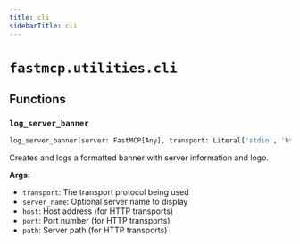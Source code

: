 ```yaml
---
title: cli
sidebarTitle: cli
---
```


# `fastmcp.utilities.cli`

## Functions

### `log_server_banner` <sup><a href="https://github.com/sasigit7/fastmcp/blob/main/src/fastmcp/utilities/cli.py#L26" target="_blank"><Icon icon="github" style="width: 14px; height: 14px;" /></a></sup>

```python
log_server_banner(server: FastMCP[Any], transport: Literal['stdio', 'http', 'sse', 'streamable-http']) -> None
```


Creates and logs a formatted banner with server information and logo.

**Args:**
- `transport`: The transport protocol being used
- `server_name`: Optional server name to display
- `host`: Host address (for HTTP transports)
- `port`: Port number (for HTTP transports)
- `path`: Server path (for HTTP transports)

